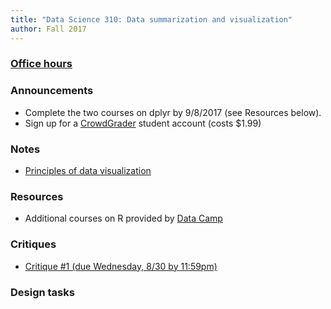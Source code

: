 ```yaml
---
title: "Data Science 310: Data summarization and visualization"
author: Fall 2017
---
```



### [Office hours](Schedule.html)
### Announcements

* Complete the two courses on dplyr by 9/8/2017 (see Resources below).  
* Sign up for a [CrowdGrader](https://www.crowdgrader.org/) student account (costs \$1.99)

### Notes

* [Principles of data visualization](https://www.dropbox.com/s/awpa7c916y6li13/1%20-%20Principles%20of%20data%20visualization.pptx?dl=0)

### Resources

* Additional courses on R provided by [Data Camp](https://www.datacamp.com/)

### Critiques 

* [Critique #1 (due Wednesday, 8/30 by 11:59pm)](Critique1.html)

### Design tasks 

